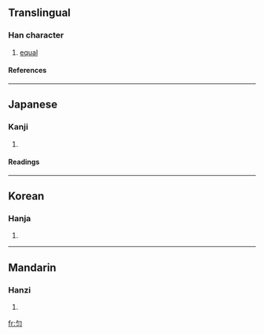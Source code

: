 {{see|勻}}

==Translingual==
===Han character===
{{Han char|rad=勹|as=02|sn=4|four=|canj=心戈一 (PIM)}}
# [[equal]]
====References====
{{Han ref|kx=0150.241|dkj=02497|hdz=10255.010|uh=5300|ud=21248}}
----
==Japanese==
===Kanji===
{{ja-kanji|grade=|rs=勹02}}
# {{defn|Japanese}} 
====Readings====
{{ja-readings|on=[[いん]] (in)|kun=[[すくない]] (sukunai), [[ひとしい]] (hitoshii)}}
----
==Korean==
===Hanja===
{{ko-hanja|hangeul=[[균]], [[윤]]|rv=gyun, yun|mr=kyun, yun}}
# {{defn|Korean}}
----
==Mandarin==
===Hanzi===
{{cmn-hanzi|tra=勻|pin=[[yún]] (yun2)|wg=yün<sup>2</sup>}}
# {{defn|Mandarin}}

[[fr:匀]]